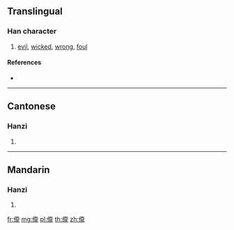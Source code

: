 ==Translingual==

===Han character===
{{Han char|rn=9|rad=人|as=12|sn=14|four=|canj=OMKY|ids=⿰亻䨿}}

# [[evil]], [[wicked]], [[wrong]], [[foul]]

====References====
* {{Han ref|kx=0118.051|hdz=10220.030|uh=348E|ud=13454}}

----

==Cantonese==

===Hanzi===
{{yue-hanzi|jyut=[[sat3]]|y=sat3}}

# {{defn|lang=yue|sort=人12}}

----

==Mandarin==

===Hanzi===
{{cmn-hanzi|pin=[[sà]] ([[sa4]]), [[sǎ]] ([[sa3]]), [[tàn]] ([[tan4]])|wg=sa<sup>4</sup>, sa<sup>3</sup>, t'an<sup>4</sup>}}

# {{defn|lang=cmn|sort=人12}}

[[fr:㒎]]
[[mg:㒎]]
[[pl:㒎]]
[[th:㒎]]
[[zh:㒎]]